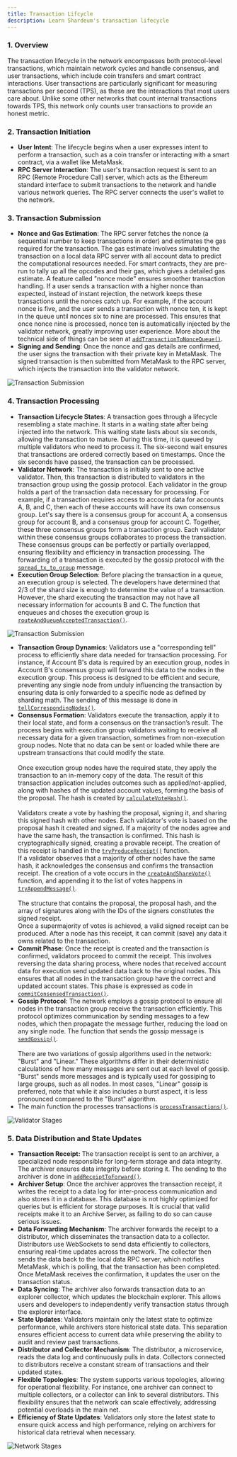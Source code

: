 ```yaml
---
title: Transaction Lifcycle
description: Learn Shardeum's transaction lifecycle
---
```


### 1. Overview

The transaction lifecycle in the network encompasses both protocol-level transactions, which maintain network cycles and handle consensus, and user transactions, which include coin transfers and smart contract interactions. User transactions are particularly significant for measuring transactions per second (TPS), as these are the interactions that most users care about. Unlike some other networks that count internal transactions towards TPS, this network only counts user transactions to provide an honest metric.

### 2. Transaction Initiation

* **User Intent**: The lifecycle begins when a user expresses intent to perform a transaction, such as a coin transfer or interacting with a smart contract, via a wallet like MetaMask.
* **RPC Server Interaction**: The user's transaction request is sent to an RPC (Remote Procedure Call) server, which acts as the Ethereum standard interface to submit transactions to the network and handle various network queries. The RPC server connects the user's wallet to the network.

### 3. Transaction Submission

* **Nonce and Gas Estimation**: The RPC server fetches the nonce (a sequential number to keep transactions in order) and estimates the gas required for the transaction. The gas estimate involves simulating the transaction on a local data RPC server with all account data to predict the computational resources needed. For smart contracts, they are pre-run to tally up all the opcodes and their gas, which gives a detailed gas estimate. A feature called "nonce mode" ensures smoother transaction handling. If a user sends a transaction with a higher nonce than expected, instead of instant rejection, the network keeps these transactions until the nonces catch up. For example, if the account nonce is five, and the user sends a transaction with nonce ten, it is kept in the queue until nonces six to nine are processed. This ensures that once nonce nine is processed, nonce ten is automatically injected by the validator network, greatly improving user experience. More about the technical side of things can be seen at [`addTransactionToNonceQueue()`](https://github.com/shardeum/shardus-core/blob/e8c14ce4ba19785145646e840082acb57ec8ce3b/src/state-manager/TransactionQueue.ts#L982).
* **Signing and Sending**: Once the nonce and gas details are confirmed, the user signs the transaction with their private key in MetaMask. The signed transaction is then submitted from MetaMask to the RPC server, which injects the transaction into the validator network.

![Transaction Submission](/img/new/i4.jpg)

### 4. Transaction Processing

* **Transaction Lifecycle States**: A transaction goes through a lifecycle resembling a state machine. It starts in a waiting state after being injected into the network. This waiting state lasts about six seconds, allowing the transaction to mature. During this time, it is queued by multiple validators who need to process it. The six-second wait ensures that transactions are ordered correctly based on timestamps. Once the six seconds have passed, the transaction can be processed.
* **Validator Network**: The transaction is initially sent to one active validator. Then, this transaction is distributed to validators in the transaction group using the gossip protocol. Each validator in the group holds a part of the transaction data necessary for processing. For example, if a transaction requires access to account data for accounts A, B, and C, then each of these accounts will have its own consensus group. Let's say there is a consensus group for account A, a consensus group for account B, and a consensus group for account C. Together, these three consensus groups form a transaction group. Each validator within these consensus groups collaborates to process the transaction. These consensus groups can be perfectly or partially overlapped, ensuring flexibility and efficiency in transaction processing. The forwarding of a transaction is executed by the gossip protocol with the [`spread_tx_to_group`](https://github.com/shardeum/shardus-core/blob/e8c14ce4ba19785145646e840082acb57ec8ce3b/src/state-manager/TransactionQueue.ts#L2238) message.
* **Execution Group Selection**: Before placing the transaction in a queue, an execution group is selected. The developers have determined that 2/3 of the shard size is enough to determine the value of a transaction. However, the shard executing the transaction may not have all necessary information for accounts B and C. The function that enqueues and choses the execution group is [`routeAndQueueAcceptedTransaction()`](https://github.com/shardeum/shardus-core/blob/e8c14ce4ba19785145646e840082acb57ec8ce3b/src/state-manager/TransactionQueue.ts#L1810).

![Transaction Submission](/img/new/iframe3540.jpg)

* **Transaction Group Dynamics**: Validators use a "corresponding tell" process to efficiently share data needed for transaction processing. For instance, if Account B's data is required by an execution group, nodes in Account B's consensus group will forward this data to the nodes in the execution group. This process is designed to be efficient and secure, preventing any single node from unduly influencing the transaction by ensuring data is only forwarded to a specific node as defined by sharding math. The sending of this message is done in [`tellCorrespondingNodes()`](https://github.com/shardeum/shardus-core/blob/e8c14ce4ba19785145646e840082acb57ec8ce3b/src/state-manager/TransactionQueue.ts#L3930).
* **Consensus Formation**: Validators execute the transaction, apply it to their local state, and form a consensus on the transaction’s result. The process begins with execution group validators waiting to receive all necessary data for a given transaction, sometimes from non-execution group nodes. Note that no data can be sent or loaded while there are upstream transactions that could modify the state.\
  \
  Once execution group nodes have the required state, they apply the transaction to an in-memory copy of the data. The result of this transaction application includes outcomes such as applied/not-applied, along with hashes of the updated account values, forming the basis of the proposal. The hash is created by [`calculateVoteHash()`](https://github.com/shardeum/shardus-core/blob/e8c14ce4ba19785145646e840082acb57ec8ce3b/src/state-manager/TransactionConsensus.ts#L2785).\
  \
  Validators create a vote by hashing the proposal, signing it, and sharing this signed hash with other nodes. Each validator's vote is based on the proposal hash it created and signed. If a majority of the nodes agree and have the same hash, the transaction is confirmed. This hash is cryptographically signed, creating a provable receipt. The creation of this receipt is handled in the [`tryProduceReceipt()`](https://github.com/shardeum/shardus-core/blob/e8c14ce4ba19785145646e840082acb57ec8ce3b/src/state-manager/TransactionConsensus.ts#L1348) function.\
  If a validator observes that a majority of other nodes have the same hash, it acknowledges the consensus and confirms the transaction receipt. The creation of a vote occurs in the [`createAndShareVote()`](https://github.com/shardeum/shardus-core/blob/e8c14ce4ba19785145646e840082acb57ec8ce3b/src/state-manager/TransactionConsensus.ts#L2531) function, and appending it to the list of votes happens in [`tryAppendMessage()`](https://github.com/shardeum/shardus-core/blob/e8c14ce4ba19785145646e840082acb57ec8ce3b/src/state-manager/TransactionConsensus.ts#L2812).\
  \
  The structure that contains the proposal, the proposal hash, and the array of signatures along with the IDs of the signers constitutes the signed receipt.\
  Once a supermajority of votes is achieved, a valid signed receipt can be produced. After a node has this receipt, it can commit (save) any data it owns related to the transaction.
* **Commit Phase**: Once the receipt is created and the transaction is confirmed, validators proceed to commit the receipt. This involves reversing the data sharing process, where nodes that received account data for execution send updated data back to the original nodes. This ensures that all nodes in the transaction group have the correct and updated account states. This phase is expressed as code in [`commitConsensedTransaction()`](https://github.com/shardeum/shardus-core/blob/e8c14ce4ba19785145646e840082acb57ec8ce3b/src/state-manager/TransactionQueue.ts#L1392).
* **Gossip Protocol**: The network employs a gossip protocol to ensure all nodes in the transaction group receive the transaction efficiently. This protocol optimizes communication by sending messages to a few nodes, which then propagate the message further, reducing the load on any single node. The function that sends the gossip message is [`sendGossip()`](https://github.com/shardeum/shardus-core/blob/e8c14ce4ba19785145646e840082acb57ec8ce3b/src/p2p/Comms.ts#L826).\
  \
  There are two variations of gossip algorithms used in the network: "Burst" and "Linear." These algorithms differ in their deterministic calculations of how many messages are sent out at each level of gossip. "Burst" sends more messages and is typically used for gossiping to large groups, such as all nodes. In most cases, "Linear" gossip is preferred, note that while it also includes a burst aspect, it is less pronounced compared to the "Burst" algorithm.
* The main function the processes transactions is [`processTransactions()`](https://github.com/shardeum/shardus-core/blob/e8c14ce4ba19785145646e840082acb57ec8ce3b/src/state-manager/TransactionQueue.ts#L4623).

![Validator Stages](/img/new/iframe3541.jpg)

### 5. Data Distribution and State Updates

* **Transaction Receipt:** The transaction receipt is sent to an archiver, a specialized node responsible for long-term storage and data integrity. The archiver ensures data integrity before storing it. The sending to the archiver is done in [`addReceiptToForward()`](https://github.com/shardeum/shardus-core/blob/e8c14ce4ba19785145646e840082acb57ec8ce3b/src/state-manager/TransactionQueue.ts#L6630).
* **Archiver Setup**: Once the archiver approves the transaction receipt, it writes the receipt to a data log for inter-process communication and also stores it in a database. This database is not highly optimized for queries but is efficient for storage purposes. It is crucial that valid receipts make it to an Archive Server, as failing to do so can cause serious issues.
* **Data Forwarding Mechanism**: The archiver forwards the receipt to a distributor, which disseminates the transaction data to a collector. Distributors use WebSockets to send data efficiently to collectors, ensuring real-time updates across the network. The collector then sends the data back to the local data RPC server, which notifies MetaMask, which is polling, that the transaction has been completed. Once MetaMask receives the confirmation, it updates the user on the transaction status.
* **Data Syncing**: The archiver also forwards transaction data to an explorer collector, which updates the blockchain explorer. This allows users and developers to independently verify transaction status through the explorer interface.
* **State Updates**: Validators maintain only the latest state to optimize performance, while archivers store historical state data. This separation ensures efficient access to current data while preserving the ability to audit and review past transactions.
* **Distributor and Collector Mechanism**: The distributor, a microservice, reads the data log and continuously pulls in data. Collectors connected to distributors receive a constant stream of transactions and their updated states.
* **Flexible Topologies**: The system supports various topologies, allowing for operational flexibility. For instance, one archiver can connect to multiple collectors, or a collector can link to several distributors. This flexibility ensures that the network can scale effectively, addressing potential overloads in the main net.
* **Efficiency of State Updates**: Validators only store the latest state to ensure quick access and high performance, relying on archivers for historical data retrieval when necessary.

![Network Stages](/img/new/i7.jpg)